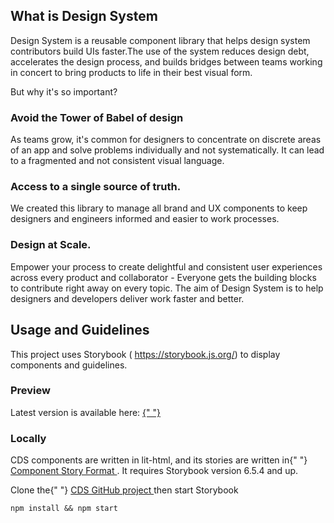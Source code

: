 
<Meta title="Introduction" />


## What is Design System

<p>
  Design System is a reusable component library that helps design
  system contributors build UIs faster.The use of the system reduces design
  debt, accelerates the design process, and builds bridges between teams working
  in concert to bring products to life in their best visual form.
</p>
<p>But why it's so important?</p>

### Avoid the Tower of Babel of design

<p>
  As teams grow, it's common for designers to concentrate on discrete areas of
  an app and solve problems individually and not systematically. It can lead to
  a fragmented and not consistent visual language.
</p>

### Access to a single source of truth.

<p>
  We created this library to manage all brand and UX components to keep
  designers and engineers informed and easier to work processes.
</p>

### Design at Scale.

<p>
  Empower your process to create delightful and consistent user experiences
  across every product and collaborator - Everyone gets the building blocks to
  contribute right away on every topic. The aim of Design System is to help
  designers and developers deliver work faster and better.
</p>

## Usage and Guidelines

<p>
  This project uses Storybook (
  <a href="https://storybook.js.org/">https://storybook.js.org/</a>) to display
  components and guidelines.
</p>

### Preview

<p>
  Latest version is available here:
  <a
    target="_blank"
    class="ms-2"
    href=""
  >
    {" "}
  </a>
</p>

### Locally

<p>
  CDS components are written in lit-html, and its stories are written in{" "}
  <a
    target="_blank"
    href="https://medium.com/storybookjs/component-story-format-66f4c32366df"
  >
    Component Story Format
  </a>
  . It requires Storybook version 6.5.4 and up.
</p>
<p>
  Clone the{" "}
  <a
    target="_blank"
    class="me-1"
    href="https://github.com/rkiran16/storybook"
  >
    CDS GitHub project
  </a>
  then start Storybook
</p>

<code>npm install && npm start</code>
